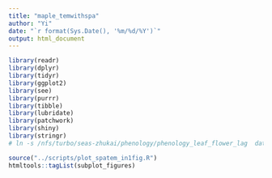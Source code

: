 ```yaml
---
title: "maple_temwithspa"
author: "Yi"
date: "`r format(Sys.Date(), '%m/%d/%Y')`"
output: html_document
---
```



```r
library(readr)
library(dplyr)
library(tidyr)
library(ggplot2)
library(see)
library(purrr)
library(tibble)
library(lubridate)
library(patchwork)
library(shiny)
library(stringr)
# ln -s /nfs/turbo/seas-zhukai/phenology/phenology_leaf_flower_lag  data
```

```r
source("../scripts/plot_spatem_in1fig.R")
htmltools::tagList(subplot_figures)
```

